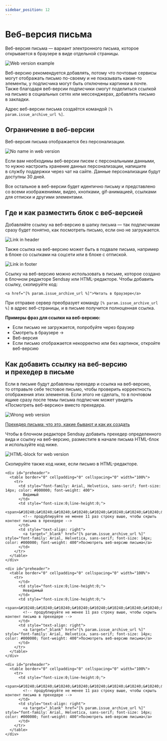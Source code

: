 ```yaml
---
sidebar_position: 12
---
```



# Веб-версия письма

Веб-версия письма — вариант электронного письма, которое открывается в браузере в виде отдельной страницы.

![Web version example](\img\email-campaigns\create-your-campaign\web-version\web-version-example.jpg) <br/>

Веб-версию рекомендуется добавлять, потому что почтовые сервисы могут отображать письмо по-своему и&nbsp;не&nbsp;показывать какие-то элементы, у&nbsp;подписчика могут быть отключены картинки в&nbsp;почте. Также благодаря веб-версии подписчики смогут поделиться ссылкой на&nbsp;письмо в&nbsp;социальных сетях или мессенджерах, добавлять письмо в&nbsp;закладки.

Адрес веб-версии письма создаётся командой `[% param.issue_archive_url %]`.

## Ограничение в&nbsp;веб-версии

Веб-версия письма отображается без персонализации.

![No name in web version](\img\email-campaigns\create-your-campaign\web-version\no-name-in-web-version.jpg) <br/>

Если вам необходимы веб-версии писем с&nbsp;персональными данными, то&nbsp;нужно настроить хранение данных персонализации, напишите в&nbsp;службу поддержки через чат на&nbsp;сайте. Данные персонализации будут доступны 30&nbsp;дней.

Все остальное в&nbsp;веб-версии будет идентично письму и&nbsp;представлено со&nbsp;всеми изображениями, видео, кнопками, gif-анимацией, ссылками для отписки и&nbsp;другими элементами.

## Где и&nbsp;как разместить блок с&nbsp;веб-версией

Добавляйте ссылку на&nbsp;веб-версию в&nbsp;шапку письма&nbsp;&mdash; так подписчикам сразу будет понятно, как посмотреть письмо, если оно не&nbsp;загружается.

![Link in header](\img\email-campaigns\create-your-campaign\web-version\link-in-header.jpg) <br/>

Также ссылка на&nbsp;веб-версию может быть в&nbsp;подвале письма, например в&nbsp;блоке со&nbsp;ссылками на&nbsp;соцсети или в&nbsp;блоке с&nbsp;отпиской.

![Link in footer](\img\email-campaigns\create-your-campaign\web-version\link-in-footer.jpg) <br/>

Ссылку на&nbsp;веб-версию можно использовать в&nbsp;письме, которое создано в&nbsp;блочном редакторе Sendsay или HTML-редакторе. Чтобы добавить ссылку, скопируйте код:

```
<a href="[% param.issue_archive_url %]">Читать в браузере</a>
```

При отправке сервер преобразует команду `[% param.issue_archive_url %]` в адрес веб-страницы, и в письме получится полноценная ссылка.

**Примеры фраз для ссылки на&nbsp;веб-версию:**

- Если письмо не&nbsp;загружается, попробуйте через браузер
- Смотреть в&nbsp;браузере &rarr;
- Веб-версия
- Если письмо отображается некорректно или без картинок, откройте веб-версию

## Как добавить ссылку на&nbsp;веб-версию и&nbsp;прехедер в&nbsp;письме

Если в&nbsp;письме будут добавлены прехедер и&nbsp;ссылка на&nbsp;веб-версию, то&nbsp;отправьте себе тестовое письмо, чтобы проверить корректность отображения этих элементов. Если этого не&nbsp;сделать, то&nbsp;в&nbsp;почтовом ящике сразу после темы письма подписчик может увидеть &laquo;Посмотреть веб-версию&raquo; вместо прехедера.

![Wrong web version](\img\email-campaigns\create-your-campaign\web-version\wrong-web-version.jpg) <br/>

[Прехедер письма: что это, какие бывают и как их создать](https://docs.sendsay.ru/email-campaigns/create-your-campaign/preheader)

Чтобы в&nbsp;блочном редакторе Sendsay добавить прехедер определенного вида и&nbsp;ссылку на&nbsp;веб-версию, разместите в&nbsp;начале письма HTML-блок и&nbsp;используйте код ниже.

![HTML-block for web version](\img\email-campaigns\create-your-campaign\web-version\html-block-for-web-version.jpg) <br/>

Скопируйте также код ниже, если письмо в&nbsp;HTML-редакторе.

<Tabs>
<TabItem value="key1" label="Видимый прехедер">

```
<div id="preheader">
  <table border="0" cellpadding="0" cellspacing="0" width="100%">
    <tr>
      <td style="font-family: Arial, Helvetica, sans-serif; font-size: 14px; color: #000000; font-weight: 400">
        Видимый
      </td>
      <td style="font-size:0;line-height:0;">
        <span>‌&#10240;&#10240;&#10240;‌&#10240;&#10240;‌&#10240;‌&#10240;&#10240;‌&#10240;‌‌</span>
        <!-- продублируйте не менее 11 раз строку выше, чтобы скрыть контент письма в прехедере -->
      </td>
      <td style="text-align: right">
        <a target="_blank" href="[% param.issue_archive_url %]" style="font-family: Arial, Helvetica, sans-serif; font-size: 14px; color: #000000; font-weight: 400">Посмотреть веб-версию письма</a>
      </td>
    </tr>
  </table>
</div>
```

</TabItem>
<TabItem value="key2" label="Невидимый прехедер">

```
<div id="preheader">
  <table border="0" cellpadding="0" cellspacing="0" width="100%">
    <tr>
      </td>
      <td style="font-size:0;line-height:0;">
        Невидимый
      </td>
      <td style="font-size:0;line-height:0;">
        <span>‌&#10240;&#10240;&#10240;‌&#10240;&#10240;‌&#10240;‌&#10240;&#10240;‌&#10240;‌‌</span>
        <!-- продублируйте не менее 11 раз строку выше, чтобы скрыть контент письма в прехедере -->
      </td>
      <td style="text-align: right">
        <a target="_blank" href="[% param.issue_archive_url %]" style="font-family: Arial, Helvetica, sans-serif; font-size: 14px; color: #000000; font-weight: 400">Посмотреть веб-версию письма</a>
      </td>
    </tr>
  </table>
</div>
```

</TabItem>
<TabItem value="key3" label="Скрытый прехедер">

```
<div id="preheader">
  <table border="0" cellpadding="0" cellspacing="0" width="100%">
    <tr>
      <td style="font-size:0;line-height:0;">
        <span>‌&#10240;&#10240;&#10240;‌&#10240;&#10240;‌&#10240;‌&#10240;&#10240;‌&#10240;‌‌</span>
        <!-- продублируйте не менее 11 раз строку выше, чтобы скрыть контент письма в прехедере -->
      </td>
      <td style="text-align: right">
        <a target="_blank" href="[% param.issue_archive_url %]" style="font-family: Arial, Helvetica, sans-serif; font-size: 14px; color: #000000; font-weight: 400">Посмотреть веб-версию письма</a>
      </td>
    </tr>
  </table>
</div>
```

</TabItem>
</Tabs>
